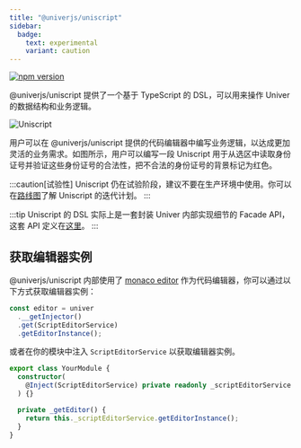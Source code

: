 ```yaml
---
title: "@univerjs/uniscript"
sidebar:
  badge:
    text: experimental
    variant: caution
---
```



[![npm version](https://img.shields.io/npm/v/@univerjs/uniscript)](https://npmjs.org/package/@univerjs/uniscript)

@univerjs/uniscript 提供了一个基于 TypeScript 的 DSL，可以用来操作 Univer 的数据结构和业务逻辑。

<Image src={UniscriptImg} alt="Uniscript" />

用户可以在 @univerjs/uniscript 提供的代码编辑器中编写业务逻辑，以达成更加灵活的业务需求。如图所示，用户可以编写一段 Uniscript 用于从选区中读取身份证号并验证这些身份证号的合法性，把不合法的身份证号的背景标记为红色。

:::caution[试验性]
Uniscript 仍在试验阶段，建议不要在生产环境中使用。你可以在[路线图](/guides/roadmap)了解 Uniscript 的迭代计划。
:::

:::tip
Uniscript 的 DSL 实际上是一套封装 Univer 内部实现细节的 Facade API，这套 API 定义在[这里](/guides/facade)。
:::

## 获取编辑器实例

@univerjs/uniscript 内部使用了 [monaco editor](https://microsoft.github.io/monaco-editor/) 作为代码编辑器，你可以通过以下方式获取编辑器实例：

```ts
const editor = univer
  .__getInjector()
  .get(ScriptEditorService)
  .getEditorInstance();
```

或者在你的模块中注入 `ScriptEditorService` 以获取编辑器实例。

```ts
export class YourModule {
  constructor(
    @Inject(ScriptEditorService) private readonly _scriptEditorService
  ) {}

  private _getEditor() {
    return this._scriptEditorService.getEditorInstance();
  }
}
```
